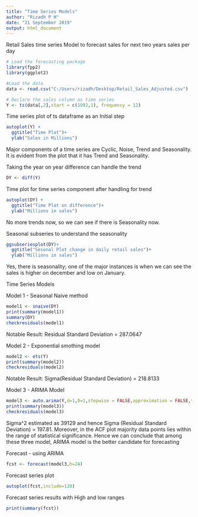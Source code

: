 ---
title: "Time Series Models"
author: "Rizadh P H"
date: "21 September 2019"
output: html_document
---
Retail Sales time series Model to forecast sales for next two years sales per day

```{r}
# Load the forecasting package
library(fpp2)
library(ggplot2)

#Load the data
data <- read.csv("C:/Users/rizadh/Desktop/Retail_Sales_Adjusted.csv")

# Declare the sales column as time series 
Y <- ts(data[,2],start = c(1992,1), frequency = 12)
```

Time series plot of ts dataframe as an Initial step

```{r}
autoplot(Y) + 
  ggtitle("Time Plot")+
  ylab("Sales in Millions")
```











Major components of a time series are Cyclic, Noise, Trend and Seasonality. It is evident from the plot that it has Trend and Seasonality.

Taking the year on year difference can handle the trend 
```{r}
DY <- diff(Y)
```
Time plot for time series component after handling for trend
```{r}
autoplot(DY) + 
  ggtitle("Time Plot on difference")+
  ylab("Millions in sales")
```






No more trends now, so we can see if there is Seasonality now.

Seasonal subseries to understand the seasonality
```{r}
ggsubseriesplot(DY)+
  ggtitle("Sesonal Plot change in daily retail sales")+
  ylab("Millions in sales")
```







Yes, there is seasonality; one of the major instances is when we can see the sales is higher on december and low on January.


Time Series Models


Model 1 - Seasonal Naive method
```{r}
model1 <- snaive(DY)  
print(summary(model1))
summary(DY)
checkresiduals(model1)
```




Notable Result: Residual Standard Deviation  =  287.0647

Model 2 - Exponential smothing model
```{r}
model2 <- ets(Y)
print(summary(model2))
checkresiduals(model2)
```





Notable Result: Sigma(Residual Standard Deviation)  =  218.8133

Model 3 - ARIMA Model
```{r}
model3 <- auto.arima(Y,d=1,D=1,stepwise = FALSE,approximation = FALSE,trace = FALSE) 
print(summary(model3))
checkresiduals(model3)
```








Sigma^2 estimated as 39129 and hence Sigma (Residual Standard Deviation) = 197.81. Moreover, in the ACF plot majority data points lies within the range of statistical significance. Hence we can conclude that among these three model, ARIMA model is the better candidate for forecasting

Forecast - using ARIMA
```{r}
fcst <- forecast(model3,h=24)
```
Forecast series plot
```{r}
autoplot(fcst,include=120)
```






Forecast series results with High and low ranges
```{r}
print(summary(fcst))
```


